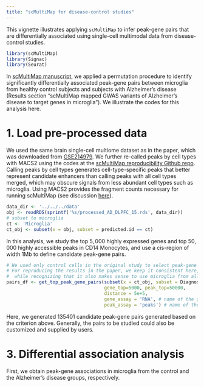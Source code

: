 ```yaml
---
title: "scMultiMap for disease-control studies"
---
```




This vignette illustrates applying `scMultiMap` to infer peak-gene pairs that are differentially associated using single-cell multimodal data from disease-control studies.


``` r
library(scMultiMap)
library(Signac)
library(Seurat)
```

In [scMultiMap manuscript](https://www.biorxiv.org/content/10.1101/2024.09.24.614814v1), we applied a permutation procedure to identify significantly differentially associated peak-gene pairs between microglia from healthy control subjects and subjects with Alzheimer's disease (Results section "scMultiMap mapped GWAS variants of Alzheimer’s disease to target genes in microglia"). We illustrate the codes for this analysis here.

# 1. Load pre-processed data

We used the same brain single-cell multiome dataset as in the paper, which was downloaded from [GSE214979](https://www.ncbi.nlm.nih.gov/geo/query/acc.cgi?acc=GSE214979). We further re-called peaks by cell types with MACS2 using the codes at the [scMultiMap reproducibility Github repo](https://github.com/ChangSuBiostats/scMultiMap_analysis/preprocessing/preprocess_10x_PBMC_data.R). Calling peaks by cell types generates cell-type-specific peaks that better represent candidate enhancers than calling peaks with all cell types merged, which may obscure signals from less abundant cell types such as microglia. Using MACS2 provides the fragment counts necessary for running scMultiMap (see discussion [here](scMultiMap.html)).


``` r
data_dir <- '../../../data'
obj <- readRDS(sprintf('%s/processed_AD_DLPFC_15.rds', data_dir))
# subset to microglia
ct <- 'Microglia'
ct_obj <- subset(x = obj, subset = predicted.id == ct)
```



In this analysis, we study the top $5{,}000$ highly expressed genes and top $50{,}000$ highly accessible peaks in CD14 Monocytes, and use a cis-region of width 1Mb to define candidate peak-gene pairs.


``` r
# We used only control cells in the original study to select peak-gene pairs for scMultiMap analysis
# For reproducing the results in the paper, we keep it consistent here,
#  while recognizing that it also makes sense to use microglia from all samples.
pairs_df <- get_top_peak_gene_pairs(subset(x = ct_obj, subset = Diagnosis == 'Unaffected'),
                                    gene_top=5000, peak_top=50000,
                                    distance = 5e+5,
                                    gene_assay = 'RNA', # name of the gene assay
                                    peak_assay = 'peaks') # name of the peak assay
```

Here, we generated 135401 candidate peak-gene pairs generated based on the criterion above. Generally, the pairs to be studied could also be customized and supplied by users.

# 3. Differential association analysis

First, we obtain peak-gene associations in microglia from the control and the Alzheimer's disease groups, respectively.













